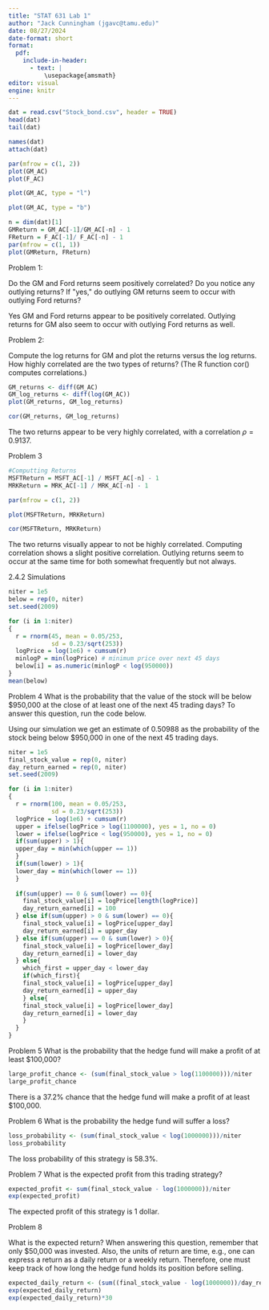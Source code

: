 ```yaml
---
title: "STAT 631 Lab 1"
author: "Jack Cunningham (jgavc@tamu.edu)"
date: 08/27/2024
date-format: short
format:
  pdf:
    include-in-header:
      - text: |
          \usepackage{amsmath}
editor: visual
engine: knitr
---
```


```r
dat = read.csv("Stock_bond.csv", header = TRUE)
head(dat)
tail(dat)
```

```r
names(dat)
attach(dat)
```

```r
par(mfrow = c(1, 2))
plot(GM_AC)
plot(F_AC)
```

```r
plot(GM_AC, type = "l")
```

```r
plot(GM_AC, type = "b")
```

```r
n = dim(dat)[1]
GMReturn = GM_AC[-1]/GM_AC[-n] - 1
FReturn = F_AC[-1]/ F_AC[-n] - 1
par(mfrow = c(1, 1))
plot(GMReturn, FReturn)
```

Problem 1:

Do the GM and Ford returns seem positively correlated? Do you notice any outlying returns? If \"yes,\" do outlying GM returns seem to occur with outlying Ford returns?

Yes GM and Ford returns appear to be positively correlated. Outlying returns for GM also seem to occur with outlying Ford returns as well.

Problem 2:

Compute the log returns for GM and plot the returns versus the log returns. How highly correlated are the two types of returns? (The R function cor() computes correlations.)

```r
GM_returns <- diff(GM_AC)
GM_log_returns <- diff(log(GM_AC))
plot(GM_returns, GM_log_returns)
```

```r
cor(GM_returns, GM_log_returns)
```

The two returns appear to be very highly correlated, with a correlation $\rho=0.9137$.

Problem 3

```r
#Computting Returns
MSFTReturn = MSFT_AC[-1] / MSFT_AC[-n] - 1
MRKReturn = MRK_AC[-1] / MRK_AC[-n] - 1
```

```r
par(mfrow = c(1, 2))

plot(MSFTReturn, MRKReturn)
```

```r
cor(MSFTReturn, MRKReturn)
```

The two returns visually appear to not be highly correlated. Computing correlation shows a slight positive correlation. Outlying returns seem to occur at the same time for both somewhat frequently but not always.

2.4.2 Simulations

```r
niter = 1e5
below = rep(0, niter)
set.seed(2009)

for (i in 1:niter)
{
  r = rnorm(45, mean = 0.05/253,
            sd = 0.23/sqrt(253))
  logPrice = log(1e6) + cumsum(r)
  minlogP = min(logPrice) # minimum price over next 45 days
  below[i] = as.numeric(minlogP < log(950000))
}
mean(below)
```

Problem 4 What is the probability that the value of the stock will be below \$950,000 at the close of at least one of the next 45 trading days? To answer this question, run the code below.

Using our simulation we get an estimate of 0.50988 as the probability of the stock being below \$950,000 in one of the next 45 trading days.

```r
niter = 1e5
final_stock_value = rep(0, niter)
day_return_earned = rep(0, niter)
set.seed(2009)

for (i in 1:niter)
{
  r = rnorm(100, mean = 0.05/253,
            sd = 0.23/sqrt(253))
  logPrice = log(1e6) + cumsum(r)
  upper = ifelse(logPrice > log(1100000), yes = 1, no = 0)
  lower = ifelse(logPrice < log(950000), yes = 1, no = 0)
  if(sum(upper) > 1){
  upper_day = min(which(upper == 1))
  }
  if(sum(lower) > 1){
  lower_day = min(which(lower == 1))
  }
  
  if(sum(upper) == 0 & sum(lower) == 0){
    final_stock_value[i] = logPrice[length(logPrice)]
    day_return_earned[i] = 100
  } else if(sum(upper) > 0 & sum(lower) == 0){
    final_stock_value[i] = logPrice[upper_day]
    day_return_earned[i] = upper_day
  } else if(sum(upper) == 0 & sum(lower) > 0){
    final_stock_value[i] = logPrice[lower_day]
    day_return_earned[i] = lower_day
  } else{
    which_first = upper_day < lower_day
    if(which_first){
    final_stock_value[i] = logPrice[upper_day]
    day_return_earned[i] = upper_day
    } else{
    final_stock_value[i] = logPrice[lower_day]
    day_return_earned[i] = lower_day
    }
  }
}
```

Problem 5 What is the probability that the hedge fund will make a profit of at least \$100,000?

```r
large_profit_chance <- (sum(final_stock_value > log(1100000)))/niter
large_profit_chance
```

There is a 37.2% chance that the hedge fund will make a profit of at least \$100,000.

Problem 6 What is the probability the hedge fund will suffer a loss?

```r
loss_probability <- (sum(final_stock_value < log(1000000)))/niter
loss_probability
```

The loss probability of this strategy is 58.3%.

Problem 7 What is the expected profit from this trading strategy?

```r
expected_profit <- sum(final_stock_value - log(1000000))/niter
exp(expected_profit)
```

The expected profit of this strategy is 1 dollar.

Problem 8

What is the expected return? When answering this question, remember that only \$50,000 was invested. Also, the units of return are time, e.g., one can express a return as a daily return or a weekly return. Therefore, one must keep track of how long the hedge fund holds its position before selling.

```r
expected_daily_return <- (sum((final_stock_value - log(1000000))/day_return_earned))
exp(expected_daily_return)
exp(expected_daily_return)*30
```
